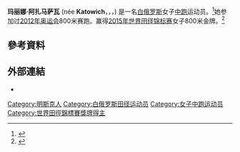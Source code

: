 {{Infobox sportsperson
| name                      = Marina Arzamasova
| image                     = Maryna Arzamasava 2013 Reims meeting.jpg
| image_size                = 
| alt                       = 
| caption                   = 
| real_name                 = 
| native_name               = 
| native_name_lang          = 
| romanizedname             = 
| english_name              = 
| birth_name                = 
| nickname                  = 
| nationality               = {{BYAA}}
| national_team             = {{BYAA}}
| ethnicity                 = 
| hometown                  = 
| citizenship               = 
| birth_date                = {{Birth date and age|year=1987|month=12|day=17}}
| birth_place               = {{BYAA}}明斯克
| death_date                = 
| death_place               = 
| resting_place             = 
| resting_place_coordinates = 
| monuments                 = 
| residence                 = 
| education                 = 
| alma_mater                = 
| occupation                = 
| years_active              = 2011 -
| employer                  = 
| agent                     = 
| height                    = {{height|m=1.73}}
| weight                    = {{weight|kg=57}}
| spouse                    = 
| life_partner              = 
| other_interests           = 
| website                   = 
| module                    = 
| country                   = {{BYAA}}
| sport                     = 田徑
| position                  = 
| shoots                    = 
| catches                   = 
| disability                = 
| disability_class          = 
| weight_class              = 
| weight_class_type         = 
| rank                      = 
| event                     = 短跑、中長跑
| event_type                = 
| universityteam            = 
| collegeteam               = 
| league                    = 
| league_type               = 
| club                      = 
| team                      = 
| turnedpro                 = 
| turnedpro_type            = 
| partner                   = 
| former_partner            = 
| coach                     = 
| retired                   = 
| coaching                  = 
| module2                   = 
| worlds                    = 
{{ubl
|'''2013年IAAF鑽石聯賽上海站'''：800公尺第五名
|'''2014年世界室內田徑錦標賽'''：800公尺第三名
|'''2014年IAAF洲際杯'''：800公尺第三名
|'''2015年IAAF鑽石聯賽上海站'''：800公尺第七名
|'''2015年世界田徑錦標賽'''：800公尺第一名
|'''2016年IAAF鑽石聯賽拉巴特站'''：800公尺第八名
|'''2017年IAAF世界接力賽'''：4×800公尺接力第二名
}}
| regionals                 = 
{{ubl
|'''2011年歐洲田徑Team錦標賽（Super League）'''：800公尺第4名
|'''2012年歐洲田徑錦標賽'''：800公尺第2名
|'''2013年歐洲室內田徑錦標賽'''：800公尺第3名
|'''2013年歐洲田徑Team錦標賽（Super League）'''：800公尺第3名
|'''2014年歐洲田徑錦標賽'''：800公尺第1名
|'''2015年歐洲田徑Team錦標賽（Super League）'''：800公尺第4名
|'''2015年歐洲田徑Team錦標賽（Super League）'''：4×400公尺接力第8名
|'''2017年歐洲田徑Team錦標賽（Super League）'''：800公尺第7名
|'''2017年歐洲田徑Team錦標賽（Super League）'''：4×400公尺接力第11名
}}
| nationals                 = 
{{ubl
|'''2015年Prefontaine經典賽'''：800公尺第八名
|'''2016年ISTAF Berlin'''：800公尺第六名
|'''2017年Prefontaine經典賽'''：800公尺第九名
|'''2017年ISTAF Berlin'''：600公尺第五名
}}
| olympics                  = 
{{ubl
|'''2016年夏季奧林匹克運動會'''：800公尺第七名
}}
| paralympics               = 
| commonwealth              = 
| highestranking            = 
| pb                        = 
{{ubl
|'''400公尺'''：52.81秒 （2012年）
|'''600公尺'''：1分27.05秒 （2017年）
|'''800公尺'''：1分57.54秒 （2015年）
|'''1000公尺'''：2分38.48秒 （2012年）
|'''1500公尺'''：4分15.99秒 （2012年）
}}
| medaltemplates            = 
{{MedalCountry|{{BYAA}}}}
{{MedalSport|女子田徑}}
{{MedalCompetition|歐洲田徑錦標賽}}
{{MedalSilver|2012年芬蘭赫爾辛基|800公尺}}
{{MedalGold|2014年瑞士蘇黎世|800公尺}}
{{MedalCompetition|歐洲室內田徑錦標賽}}
{{MedalBronze|2013年瑞典哥德堡|800公尺}}
{{MedalCompetition|歐洲田徑Team錦標賽（Super League）}}
{{MedalBronze|2013年英國英格蘭Gateshead|800公尺}}
{{MedalCompetition|世界室內田徑錦標賽}}
{{MedalBronze|2014年波蘭索波特|800公尺}}
{{MedalCompetition|IAAF洲際杯}}
{{MedalBronze|2014年摩洛哥馬拉喀什|800公尺}}
{{MedalCompetition|世界田徑錦標賽}}
{{MedalGold|2015年中國北京市|800公尺}}
{{MedalCompetition|IAAF世界接力賽}}
{{MedalSilver|2017年巴哈馬拿索|4×800公尺接力}}
| show-medals               = 
| medaltemplates-title      = 
| module3                   = 
| updated                   = 2018年1月6日
}}
'''玛丽娜·阿扎马萨瓦''' (née '''Katowich'''，{{lang-be|Марына Аляксандраўна Арзамасава}}，{{lang-ru|Марина Александровна Арзамасова}}，{{bd|1987年|12月17日||}}) 是一名[[白俄罗斯|白俄罗斯]]女子[[中跑|中跑]]运动员。<ref>{{cite web|url=http://www.london2012.com/athlete/arzamasava-maryna-1044952/|title=Maryna Arzamasava|work=[[2012_Summer_Olympics|2012 Summer Olympics]]|accessdate=2 September 2012|deadurl=yes|archiveurl=https://web.archive.org/web/20120721173440/http://www.london2012.com/athlete/arzamasava-maryna-1044952/|archivedate=2012年7月21日}}</ref>她参加过[[2012年奥运会|2012年奥运会]]800米赛跑。赢得[[2015年世界田径锦标赛|2015年世界田径锦标赛]]女子800米金牌。<ref>{{cite web |url=http://www.iaaf.org/competitions/iaaf-world-championships/15th-iaaf-world-championships-4875/news/report/women/800-metres/final |title=Report: Women's 800m Final - IAAF World Championships, Beijing 2015 |last1=Dyachkova |first1=Elena |date=29 August 2015 |website=[[International_Association_of_Athletics_Federations|International Association of Athletics Federations]] |access-date=29 August 2015 |archive-date=2015-09-02 |archive-url=https://web.archive.org/web/20150902233445/http://www.iaaf.org/competitions/iaaf-world-championships/15th-iaaf-world-championships-4875/news/report/women/800-metres/final |dead-url=no }}</ref>

== 參考資料 ==
{{Reflist}}

== 外部連結 ==
*{{IAAF name|262061}}

{{DEFAULTSORT:Arzamasava, Maryna}}

[[Category:明斯克人|Category:明斯克人]]
[[Category:白俄罗斯田径运动员|Category:白俄罗斯田径运动员]]
[[Category:女子中跑运动员|Category:女子中跑运动员]]
[[Category:世界田徑錦標賽獎牌得主|Category:世界田徑錦標賽獎牌得主]]
